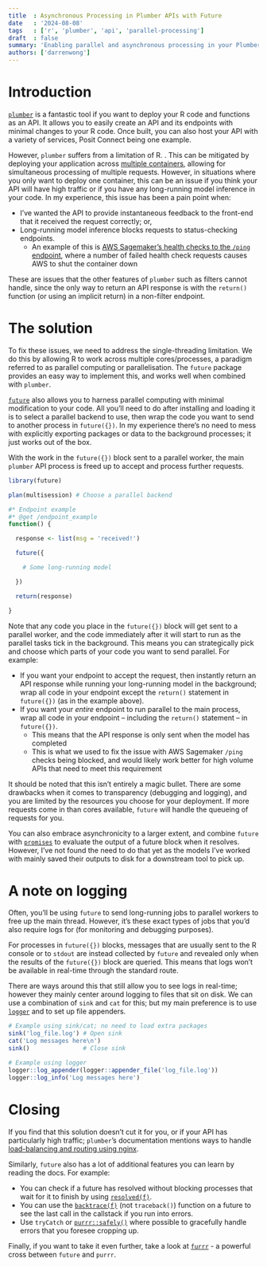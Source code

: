 ```yaml
---
title  : Asynchronous Processing in Plumber APIs with Future
date   : '2024-08-08'
tags   : ['r', 'plumber', 'api', 'parallel-processing']
draft  : false
summary: 'Enabling parallel and asynchronous processing in your Plumber APIs using the future package'
authors: ['darrenwong']
---
```



# Introduction
[`plumber`](https://www.rplumber.io/) is a fantastic tool if you want to deploy your R code and functions as an API. It allows you to easily create an API and its endpoints with minimal changes to your R code. Once built, you can also host your API with a variety of services, Posit Connect being one example.

However, `plumber` suffers from a limitation of R. <Highlight text="R is single-threaded, so a request to an API endpoint will block the main process from handling any further requests until the current one is done"/>. This can be mitigated by deploying your application across [multiple containers](https://www.rplumber.io/articles/hosting.html#docker-advanced), allowing for simultaneous processing of multiple requests. However, in situations where you only want to deploy one container, this can be an issue if you think your API will have high traffic or if you have any long-running model inference in your code. In my experience, this issue has been a pain point when:

-	I’ve wanted the API to provide instantaneous feedback to the front-end that it received the request correctly; or,
-	Long-running model inference blocks requests to status-checking endpoints.
    -	An example of this is [AWS Sagemaker’s health checks to the `/ping` endpoint](https://docs.aws.amazon.com/sagemaker/latest/dg/your-algorithms-inference-code.html#your-algorithms-inference-algo-ping-requests), where a number of failed health check requests causes AWS to shut the container down

These are issues that the other features of `plumber` such as filters cannot handle, since the only way to return an API response is with the `return()` function (or using an implicit return) in a non-filter endpoint.

# The solution
To fix these issues, we need to address the single-threading limitation. We do this by allowing R to work across multiple cores/processes, a paradigm referred to as parallel computing or parallelisation. The `future` package provides an easy way to implement this, and works well when combined with `plumber`. 

[`future`](https://future.futureverse.org/) also allows you to harness parallel computing with minimal modification to your code. All you’ll need to do after installing and loading it is to select a parallel backend to use, then wrap the code you want to send to another process in `future({})`. In my experience there’s no need to mess with explicitly exporting packages or data to the background processes; it just works out of the box. 

With the work in the `future({})` block sent to a parallel worker, the main `plumber` API process is freed up to accept and process further requests.

```r:plumber.R
library(future)

plan(multisession) # Choose a parallel backend

#* Endpoint example
#* @get /endpoint_example
function() {

  response <- list(msg = 'received!')

  future({

    # Some long-running model

  })

  return(response)

}
```

Note that any code you place in the `future({})` block will get sent to a parallel worker, and the code immediately after it will start to run as the parallel tasks tick in the background. This means you can strategically pick and choose which parts of your code you want to send parallel. For example:

-	If you want your endpoint to accept the request, then instantly return an API response while running your long-running model in the background; wrap all code in your endpoint except the `return()` statement in `future({})` (as in the example above).
-	If you want your *entire* endpoint to run parallel to the main process, wrap all code in your endpoint – including the `return()` statement – in `future({})`.
    -	This means that the API response is only sent when the model has completed
    -	This is what we used to fix the issue with AWS Sagemaker `/ping` checks being blocked, and would likely work better for high volume APIs that need to meet this requirement

It should be noted that this isn’t entirely a magic bullet. There are some drawbacks when it comes to transparency (debugging and logging), and you are limited by the resources you choose for your deployment. If more requests come in than cores available, `future` will handle the queueing of requests for you.

You can also embrace asynchronicity to a larger extent, and combine `future` with [`promises`](https://rstudio.github.io/promises/articles/promises_02_intro.html) to evaluate the output of a future block when it resolves. However, I’ve not found the need to do that yet as the models I’ve worked with mainly saved their outputs to disk for a downstream tool to pick up.

# A note on logging

Often, you’ll be using `future` to send long-running jobs to parallel workers to free up the main thread. However, it’s these exact types of jobs that you’d also require logs for (for monitoring and debugging purposes).

For processes in `future({})` blocks, messages that are usually sent to the R console or to `stdout` are instead collected by `future` and revealed only when the results of the `future({})` block are queried. This means that logs won’t be available in real-time through the standard route.

There are ways around this that still allow you to see logs in real-time; however they mainly center around logging to files that sit on disk. We can use a combination of `sink` and `cat` for this; but my main preference is to use [`logger`](https://daroczig.github.io/logger/) and to set up file appenders.

```r
# Example using sink/cat; no need to load extra packages
sink('log_file.log') # Open sink
cat('Log messages here\n')
sink()               # Close sink

# Example using logger
logger::log_appender(logger::appender_file('log_file.log'))
logger::log_info('Log messages here')
```
# Closing

If you find that this solution doesn’t cut it for you, or if your API has particularly high traffic; `plumber`’s documentation mentions ways to handle [load-balancing and routing using nginx](https://www.rplumber.io/articles/hosting.html#multiple-applications-on-one-port).

Similarly, `future` also has a lot of additional features you can learn by reading the docs. For example:
-	You can check if a future has resolved without blocking processes that wait for it to finish by using [`resolved(f)`](https://future.futureverse.org/reference/resolved.html).
-	You can use the [`backtrace(f)`](https://future.futureverse.org/reference/backtrace.html?q=backtrace) (not `traceback()`) function on a future to see the last call in the callstack if you run into errors.
-	Use `tryCatch` or [`purrr::safely()`](https://purrr.tidyverse.org/reference/safely.html) where possible to gracefully handle errors that you foresee cropping up.

Finally, if you want to take it even further, take a look at [`furrr`](https://furrr.futureverse.org/) - a powerful cross between `future` and `purrr`.